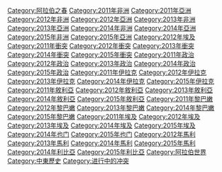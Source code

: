 {{catmore}}

[[Category:阿拉伯之春|Category:阿拉伯之春]]
[[Category:2011年非洲|Category:2011年非洲]]
[[Category:2011年亞洲|Category:2011年亞洲]]
[[Category:2012年非洲|Category:2012年非洲]]
[[Category:2012年亞洲|Category:2012年亞洲]]
[[Category:2013年非洲|Category:2013年非洲]]
[[Category:2013年亞洲|Category:2013年亞洲]]
[[Category:2014年非洲|Category:2014年非洲]]
[[Category:2014年亞洲|Category:2014年亞洲]]
[[Category:2015年非洲|Category:2015年非洲]]
[[Category:2015年亞洲|Category:2015年亞洲]]
[[Category:2012年埃及|Category:2012年埃及]]
[[Category:2011年衝突|Category:2011年衝突]]
[[Category:2012年衝突|Category:2012年衝突]]
[[Category:2013年衝突|Category:2013年衝突]]
[[Category:2014年衝突|Category:2014年衝突]]
[[Category:2015年衝突|Category:2015年衝突]]
[[Category:2011年政治|Category:2011年政治]]
[[Category:2012年政治|Category:2012年政治]]
[[Category:2013年政治|Category:2013年政治]]
[[Category:2014年政治|Category:2014年政治]]
[[Category:2015年政治|Category:2015年政治]]
[[Category:2011年伊拉克|Category:2011年伊拉克]]
[[Category:2012年伊拉克|Category:2012年伊拉克]]
[[Category:2013年伊拉克|Category:2013年伊拉克]]
[[Category:2014年伊拉克|Category:2014年伊拉克]]
[[Category:2015年伊拉克|Category:2015年伊拉克]]
[[Category:2011年敘利亞|Category:2011年敘利亞]]
[[Category:2012年敘利亞|Category:2012年敘利亞]]
[[Category:2013年敘利亞|Category:2013年敘利亞]]
[[Category:2014年敘利亞|Category:2014年敘利亞]]
[[Category:2015年敘利亞|Category:2015年敘利亞]]
[[Category:2011年黎巴嫩|Category:2011年黎巴嫩]]
[[Category:2012年黎巴嫩|Category:2012年黎巴嫩]]
[[Category:2013年黎巴嫩|Category:2013年黎巴嫩]]
[[Category:2014年黎巴嫩|Category:2014年黎巴嫩]]
[[Category:2015年黎巴嫩|Category:2015年黎巴嫩]]
[[Category:2011年埃及|Category:2011年埃及]]
[[Category:2012年埃及|Category:2012年埃及]]
[[Category:2013年埃及|Category:2013年埃及]]
[[Category:2014年埃及|Category:2014年埃及]]
[[Category:2015年埃及|Category:2015年埃及]]
[[Category:2014年也门|Category:2014年也门]]
[[Category:2015年也门|Category:2015年也门]]
[[Category:2012年馬利|Category:2012年馬利]]
[[Category:2013年馬利|Category:2013年馬利]]
[[Category:2014年馬利|Category:2014年馬利]]
[[Category:2015年馬利|Category:2015年馬利]]
[[Category:2014年利比亞|Category:2014年利比亞]]
[[Category:2015年利比亞|Category:2015年利比亞]]
[[Category:阿拉伯世界|Category:阿拉伯世界]]
[[Category:中東歷史|Category:中東歷史]]
[[Category:进行中的冲突|Category:进行中的冲突]]
